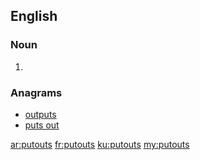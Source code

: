 ==English==

===Noun===
{{head|en|plural}}

# {{plural of|putout|lang=en|nocat=1}}

===Anagrams===
* [[outputs#English|outputs]]
* [[puts out#English|puts out]]

[[ar:putouts]]
[[fr:putouts]]
[[ku:putouts]]
[[my:putouts]]